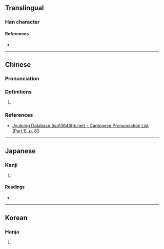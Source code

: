 {{character info}}
==Translingual==

===Han character===
{{Han char|rn=30|rad=口|as=12|sn=15|four=65086|canj=RLMC|ids=⿰口貴}}

====References====
* {{Han ref|kx=0207.090|dkj=04255|dj=0430.070|hdz=10683.070|uh=5633|ud=22067|bh=E542|bd=58690}}

----

==Chinese==

===Pronunciation===
{{zh-pron
|m=kuì,xī
|c=wai2,kwaai3
|cat=
}}

===Definitions===
{{zh-hanzi}}

# {{rfdef|zh|sort=口12}}

===References===
* [http://www.iso10646hk.net/jp/document/download.jsp Jyutping Database (iso10646hk.net) - Cantonese Pronunciation List (Part 1), p. 83]

----

==Japanese==

===Kanji===
{{ja-kanji|grade=|rs=口12}}

# {{rfdef|ja|sort=口12}}

====Readings====
* {{ja-readings|on=[[き]] (ki), [[け]] (ke)|kun=[[あわれむ]] (awaremu), [[そしる]] (soshiru), [[ためいきする]] (tameikisuru)}}

----

==Korean==

===Hanja===
{{ko-hanja|hangeul=괴|rv=goe|mr=koe}}

# {{rfdef|ko|sort=口12}}